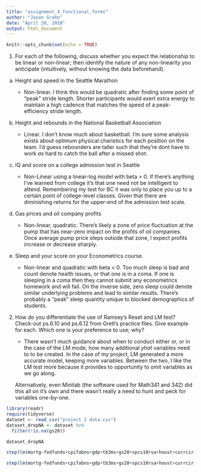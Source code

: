 ```yaml
---
title: "assignment_4_functional_forms"
author: "Jason Grahn"
date: "April 28, 2018"
output: html_document
---
```


```r
knitr::opts_chunk$set(echo = TRUE)
```

1.  For each of the following, discuss whether you expect the relationship to be linear or non-linear; then identify the nature of any non-linearity you anticipate (intuitively, without knowing the data beforehand).

a) Height and speed in the Seattle Marathon

    * Non-linear. I think this would be quadratic after finding some point of "peak" stride length. Shorter participants would exert extra energy to maintain a high cadence that matches the speed of a peak-efficiency stride length.  

b) Height and rebounds in the National Basketball Association

    * Linear. I don't know much about basketball. I'm sure some analysis exists about optimum physical charistics for each position on the team. I'd guess rebounders are taller such that they're dont have to work _as_ hard to catch the ball after a missed shot. 
    
c) IQ and score on a college admission test in Seattle

    * Non-Linear using a linear-log model with beta > 0. If there's anything I've learned from college it's that one need not be intelligent to attend. Remembering my test for BC it was only to place you up to a certain point of college-level classes. Given that there are diminishing returns for the upper-end of the admission test scale.
    
d) Gas prices and oil company profits

    * Non-linear, quadratic. There's likely a zone of price fluctuation at the pump that has near-zero impact on the profits of oil companies. Once average pump price steps outside that zone, I expect profits increase or decrease sharply.  
    
e) Sleep and your score on your Econometrics course.

    * Non-linear and quadratic with beta < 0. Too much sleep is bad and count denote health issues, or that one is in a coma. If one is sleeping in a coma then they cannot submit any econometrics homework and will fail. On the inverse side, zero sleep could denote similar underlying problems and lead to similar results. There's probably a "peak" sleep quantity unique to blocked demographics of students. 
    
2.  How do you differentiate the use of Ramsey's Reset and LM test?  Check-out ps.6.10 and ps.6.12 from Gretl's practice files.  Give example for each.  Which one is your preference to use; why?

    * There wasn't much guidance about when to conduct either or, or in the case of the LM mode, how many additional *yhat* variables need to to be created.  In the case of my project, LM generated a more accurate model, keeping more variables. Between the two, I like the LM test more because it provides to opportunity to omit variables as we go along. 
    
    Alternatively, even Minitab (the software used for Math341 and 342) did this all on it's own and there wasn't really a need to hunt and peck for variables one-by-one. 
    
    

    
```r
library(readr)
require(tidyverse)
dataset <- read_csv("project 2 data.csv")
dataset_dropNA <- dataset %>% 
  filter(!is.na(gs20))

dataset_dropNA
```
  
```r
step(lm(mortg~fedfunds+cpifabns+gdp+tb3ms+gs20+spcs10rsa+houst+currcir,data=dataset_dropNA),direction="both")
```

```r
step(lm(mortg~fedfunds+cpifabns+gdp+tb3ms+gs20+spcs10rsa+houst+currcir,data=dataset_dropNA),direction="backward")
```

